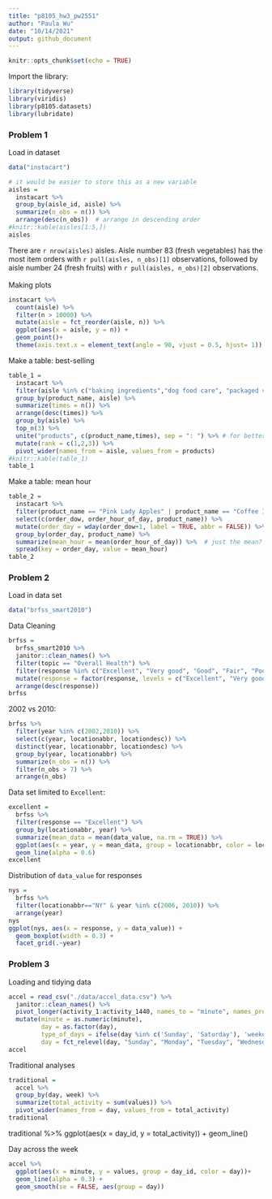 ```yaml
---
title: "p8105_hw3_pw2551"
author: "Paula Wu"
date: "10/14/2021"
output: github_document
---
```


```r
knitr::opts_chunk$set(echo = TRUE)
```

Import the library:
```r
library(tidyverse)
library(viridis)
library(p8105.datasets)
library(lubridate)
```

### Problem 1
Load in dataset
```r
data("instacart")
```
```r
# it would be easier to store this as a new variable
aisles = 
  instacart %>% 
  group_by(aisle_id, aisle) %>% 
  summarize(n_obs = n()) %>% 
  arrange(desc(n_obs))  # arrange in descending order
#knitr::kable(aisles[1:5,])
aisles
```
There are `r nrow(aisles)` aisles. Aisle number 83 (fresh vegetables) has the most item orders with `r pull(aisles, n_obs)[1]` observations, followed by aisle number 24 (fresh fruits) with `r pull(aisles, n_obs)[2]` observations. <br>
<br> Making plots
```r
instacart %>% 
  count(aisle) %>% 
  filter(n > 10000) %>% 
  mutate(aisle = fct_reorder(aisle, n)) %>% 
  ggplot(aes(x = aisle, y = n)) +
  geom_point()+
  theme(axis.text.x = element_text(angle = 90, vjust = 0.5, hjust= 1))
```

Make a table: best-selling
```r
table_1 = 
  instacart %>% 
  filter(aisle %in% c("baking ingredients","dog food care", "packaged vegetables fruits")) %>% 
  group_by(product_name, aisle) %>% 
  summarize(times = n()) %>% 
  arrange(desc(times)) %>% 
  group_by(aisle) %>% 
  top_n(3) %>% 
  unite("products", c(product_name,times), sep = ": ") %>% # for better looking table
  mutate(rank = c(1,2,3)) %>% 
  pivot_wider(names_from = aisle, values_from = products)
#knitr::kable(table_1)
table_1
```


Make a table: mean hour
```r
table_2 = 
  instacart %>% 
  filter(product_name == "Pink Lady Apples" | product_name == "Coffee Ice Cream") %>% 
  select(c(order_dow, order_hour_of_day, product_name)) %>% 
  mutate(order_day = wday(order_dow+1, label = TRUE, abbr = FALSE)) %>% 
  group_by(order_day, product_name) %>% 
  summarize(mean_hour = mean(order_hour_of_day)) %>%  # just the mean? 
  spread(key = order_day, value = mean_hour)
table_2
```



### Problem 2
Load in data set
```r
data("brfss_smart2010")
```
Data Cleaning
```r
brfss = 
  brfss_smart2010 %>% 
  janitor::clean_names() %>% 
  filter(topic == "Overall Health") %>% 
  filter(response %in% c("Excellent", "Very good", "Good", "Fair", "Poor")) %>%
  mutate(response = factor(response, levels = c("Excellent", "Very good", "Good", "Fair", "Poor"))) %>% 
  arrange(desc(response))
brfss
```
2002 vs 2010:
```r
brfss %>% 
  filter(year %in% c(2002,2010)) %>%
  select(c(year, locationabbr, locationdesc)) %>% 
  distinct(year, locationabbr, locationdesc) %>% 
  group_by(year, locationabbr) %>% 
  summarize(n_obs = n()) %>% 
  filter(n_obs > 7) %>% 
  arrange(n_obs)
```

Data set limited to `Excellent`:
```r
excellent = 
  brfss %>% 
  filter(response == "Excellent") %>%
  group_by(locationabbr, year) %>% 
  summarize(mean_data = mean(data_value, na.rm = TRUE)) %>% 
  ggplot(aes(x = year, y = mean_data, group = locationabbr, color = locationabbr)) + 
  geom_line(alpha = 0.6)
excellent
```
Distribution of `data_value` for responses
```r
nys = 
  brfss %>% 
  filter(locationabbr=="NY" & year %in% c(2006, 2010)) %>% 
  arrange(year)
nys
ggplot(nys, aes(x = response, y = data_value)) + 
  geom_boxplot(width = 0.3) +
  facet_grid(.~year)
```

### Problem 3
Loading and tidying data
```r
accel = read_csv("./data/accel_data.csv") %>% 
  janitor::clean_names() %>% 
  pivot_longer(activity_1:activity_1440, names_to = "minute", names_prefix = "activity_",values_to = "values") %>% 
  mutate(minute = as.numeric(minute),
         day = as.factor(day),
         type_of_days = ifelse(day %in% c('Sunday', 'Saturday'), 'weekend', 'weekday'),
         day = fct_relevel(day, "Sunday", "Monday", "Tuesday", "Wednesday", "Thursday", "Friday", "Saturday"))
accel
```

Traditional analyses
```r
traditional = 
  accel %>% 
  group_by(day, week) %>% 
  summarize(total_activity = sum(values)) %>% 
  pivot_wider(names_from = day, values_from = total_activity)
traditional
```
traditional %>% 
  ggplot(aes(x = day_id, y = total_activity)) + 
  geom_line()


Day across the week
```r
accel %>% 
  ggplot(aes(x = minute, y = values, group = day_id, color = day))+
  geom_line(alpha = 0.3) + 
  geom_smooth(se = FALSE, aes(group = day))
```




